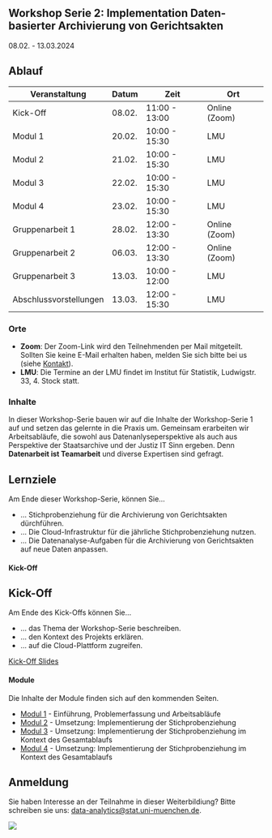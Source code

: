 ## Workshop Serie 2: Implementation Daten-basierter Archivierung von Gerichtsakten {.unnumbered}

08.02. - 13.03.2024


## Ablauf

| Veranstaltung      | Datum      | Zeit        | Ort |
|--------------------|------------|-------------|-------------|
| Kick-Off           | 08.02.     | 11:00 - 13:00| Online (Zoom) |
| Modul 1            | 20.02.     | 10:00 - 15:30| LMU |
| Modul 2            | 21.02.     | 10:00 - 15:30| LMU |
| Modul 3            | 22.02.     | 10:00 - 15:30| LMU |
| Modul 4            | 23.02.     | 10:00 - 15:30| LMU |
| Gruppenarbeit 1    | 28.02.     | 12:00 - 13:30| Online (Zoom) |
| Gruppenarbeit 2    | 06.03.     | 12:00 - 13:30| Online (Zoom) |
| Gruppenarbeit 3    | 13.03.     | 10:00 - 12:00| LMU |
| Abschlussvorstellungen  | 13.03.     | 12:00 - 15:30| LMU |

### Orte

- **Zoom**: Der Zoom-Link wird den Teilnehmenden per Mail mitgeteilt. Sollten Sie keine E-Mail erhalten haben, melden Sie sich bitte bei us (siehe [Kontakt](kontakt.html)).
- **LMU**: Die Termine an der LMU findet im Institut für Statistik, Ludwigstr. 33, 4. Stock statt.


### Inhalte

In dieser Workshop-Serie bauen wir auf die Inhalte der Workshop-Serie 1 auf
und setzen das gelernte in die Praxis um. Gemeinsam erarbeiten wir Arbeitsabläufe,
die sowohl aus Datenanlyseperspektive als auch aus Perspektive der Staatsarchive
und der Justiz IT Sinn ergeben. 
Denn **Datenarbeit ist Teamarbeit** und diverse Expertisen sind gefragt.


::: {.callout-tip}
## Lernziele
Am Ende dieser Workshop-Serie, können Sie...

* ... Stichprobenziehung für die Archivierung von Gerichtsakten dürchführen.
* ... Die Cloud-Infrastruktur für die jährliche Stichprobenziehung nutzen.
* ... Die Datenanalyse-Aufgaben für die Archivierung von Gerichtsakten auf neue Daten anpassen.

:::


#### Kick-Off
::: {.callout-tip}
## Kick-Off

Am Ende des Kick-Offs können Sie...

* ... das Thema der Workshop-Serie beschreiben.
* ... den Kontext des Projekts erklären.
* ... auf die Cloud-Plattform zugreifen.

:::


[Kick-Off Slides](https://drive.google.com/file/d/1p-61QzQCNSZMvAYd8jllf1QNmdKhPBur/view?usp=drive_link)

#### Module
Die Inhalte der Module finden sich auf den kommenden Seiten.

* [Modul 1](WS2_Modul_1.html) - Einführung, Problemerfassung und Arbeitsabläufe
* [Modul 2](WS2_Modul_2.html) - Umsetzung: Implementierung der Stichprobenziehung
* [Modul 3](WS2_Modul_3.html) - Umsetzung: Implementierung der Stichprobenziehung im Kontext des Gesamtablaufs
* [Modul 4](WS2_Modul_4.html) - Umsetzung: Implementierung der Stichprobenziehung im Kontext des Gesamtablaufs

## Anmeldung
Sie haben Interesse an der Teilnahme in dieser Weiterbildiung? Bitte schreiben sie uns: [data-analytics@stat.uni-muenchen.de](mailto:data-analytics@stat.uni-muenchen.de).

![](icons/Logos.png) 
